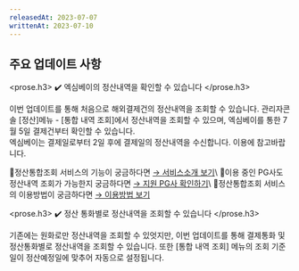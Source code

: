 ```yaml
---
releasedAt: 2023-07-07
writtenAt: 2023-07-10
---
```



## 주요 업데이트 사항

<prose.h3>
  <Recon />
  ✔️ 엑심베이의 정산내역을 확인할 수 있습니다
</prose.h3>

이번 업데이트를 통해 처음으로 해외결제건의 정산내역을 조회할 수 있습니다.
관리자콘솔 [정산]메뉴 - [통합 내역 조회]에서 정산내역을 조회할 수 있으며, 엑심베이를 통한 7월 5일 결제건부터 확인할 수 있습니다.\
엑심베이는 결제일로부터 2일 후에 결제일의 정산내역을 수신합니다.
이용에 참고바랍니다.

📍정산통합조회 서비스의 기능이 궁금하다면 [→ 서비스소개
보기](https://guide.portone.io/a89f61e5-4545-41ae-9b72-14f506adcac6)\ 📍이용 중인 PG사도 정산내역
조회가 가능한지 궁금하다면 [→ 지원 PG사
확인하기](https://guide.portone.io/a89f61e5-4545-41ae-9b72-14f506adcac6)\ 📍정산통합조회 서비스의
이용방법이 궁금하다면 [→ 이용방법
보기](https://guide.portone.io/92af7604-5813-48fa-a186-82e8e7356a3e)

<prose.h3>
  <Recon />
  ✔️ 정산 통화별로 정산내역을 조회할 수 있습니다
</prose.h3>

기존에는 원화로만 정산내역을 조회할 수 있엇지만, 이번 업데이트를 통해 결제통화 및 정산통화별로 정산내역을 조회할 수 있습니다.
또한 [통합 내역 조회] 메뉴의 조회 기준일이 정산예정일에 맞추어 자동으로 설정됩니다.


<Figure src={screenshot1} />
